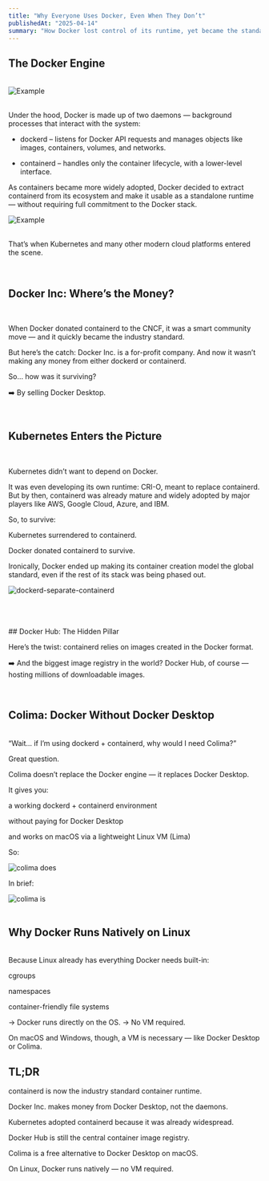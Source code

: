 ```yaml
---
title: "Why Everyone Uses Docker, Even When They Don’t"
publishedAt: "2025-04-14"
summary: "How Docker lost control of its runtime, yet became the standard, and found survival through developer tools"
---
```


## The Docker Engine

<br />
<Image src="/docker-engine.png" width={400} height={350} alt="Example" />
<br />
<br />

Under the hood, Docker is made up of two daemons — background processes that interact
with the system:

- dockerd – listens for Docker API requests and manages objects like images, containers, volumes, and networks.

- containerd – handles only the container lifecycle, with a lower-level interface.

As containers became more widely adopted, Docker decided to extract containerd from its ecosystem and make it usable as a standalone runtime — without requiring full commitment to the Docker stack.

<Image src="/dockerd-containerd.png" width={400} height={350} alt="Example" />
<br />
<br />

That’s when Kubernetes and many other modern cloud platforms entered the scene.

<br />

## Docker Inc: Where’s the Money?

<br />

When Docker donated containerd to the CNCF, it was a smart community move — and it quickly became the industry standard.

But here’s the catch:
Docker Inc. is a for-profit company.
And now it wasn’t making any money from either dockerd or containerd.

So… how was it surviving?

➡️ By selling Docker Desktop.

<br />

## Kubernetes Enters the Picture

<br />

Kubernetes didn’t want to depend on Docker.

It was even developing its own runtime: CRI-O, meant to replace containerd.
But by then, containerd was already mature and widely adopted by major players like AWS, Google Cloud, Azure, and IBM.

So, to survive:

Kubernetes surrendered to containerd.

Docker donated containerd to survive.

Ironically, Docker ended up making its container creation model the global standard, even if the rest of its stack was being phased out.

<Image
  src="/dockerd-separate.containerd.png"
  width={400}
  height={350}
  alt="dockerd-separate-containerd"
/>

<br />
<br />
<br />
## Docker Hub: The Hidden Pillar

<br />

Here’s the twist:
containerd relies on images created in the Docker format.

➡️ And the biggest image registry in the world?
Docker Hub, of course — hosting millions of downloadable images.

<br />

## Colima: Docker Without Docker Desktop

<br />
“Wait… if I’m using dockerd + containerd, why would I need Colima?”

Great question.

Colima doesn’t replace the Docker engine — it replaces Docker Desktop.

It gives you:

a working dockerd + containerd environment

without paying for Docker Desktop

and works on macOS via a lightweight Linux VM (Lima)

So:

<Image src="/colima-does.png" width={600} height={200} alt="colima does" />

<br />

In brief:

<Image src="/colima-is.png" width={600} height={350} alt="colima is" />
<br />
<br />

## Why Docker Runs Natively on Linux

<br />
Because Linux already has everything Docker needs built-in:

cgroups

namespaces

container-friendly file systems

→ Docker runs directly on the OS.
→ No VM required.

On macOS and Windows, though, a VM is necessary — like Docker Desktop or Colima.

## TL;DR

containerd is now the industry standard container runtime.

Docker Inc. makes money from Docker Desktop, not the daemons.

Kubernetes adopted containerd because it was already widespread.

Docker Hub is still the central container image registry.

Colima is a free alternative to Docker Desktop on macOS.

On Linux, Docker runs natively — no VM required.
